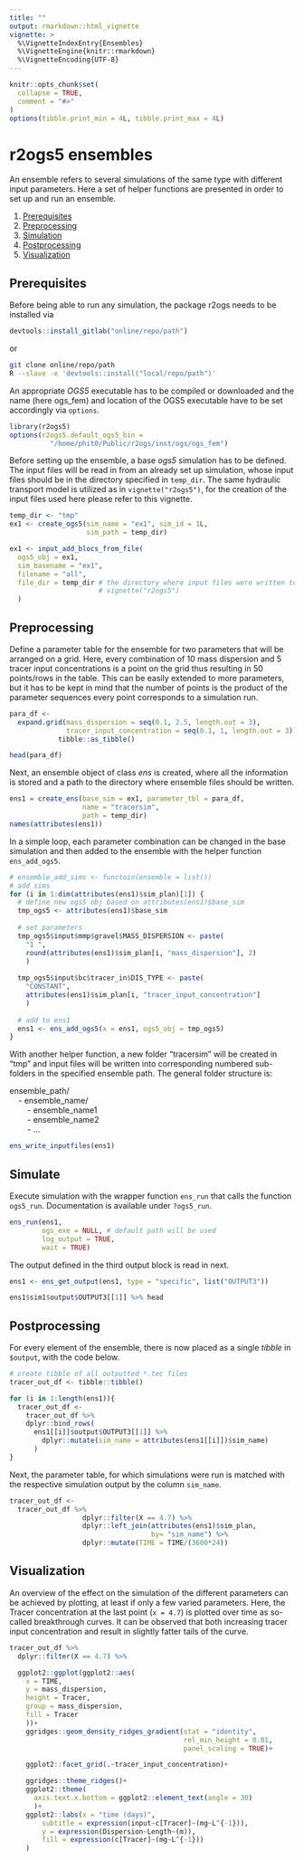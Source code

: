 ```yaml
---
title: ""
output: rmarkdown::html_vignette
vignette: >
  %\VignetteIndexEntry{Ensembles}
  %\VignetteEngine{knitr::rmarkdown}
  %\VignetteEncoding{UTF-8}
---
```


```r
knitr::opts_chunk$set(
  collapse = TRUE,
  comment = "#>"
)
options(tibble.print_min = 4L, tibble.print_max = 4L)
```
# r2ogs5 ensembles

An ensemble refers to several simulations of the same type with different input parameters. Here a set of helper functions are presented in order to set up and run an ensemble. 


1. [Prerequisites](#inst)
2. [Preprocessing](#preproc)
3. [Simulation](#sim) 
4. [Postprocessing](#post)
5. [Visualization](#viz)


## Prerequisites  <a name="inst"></a>

Before being able to run any simulation, the package r2ogs needs to be installed 
via 
```r
devtools::install_gitlab("online/repo/path")
```
or 
```bash
git clone online/repo/path
R --slave -e 'devtools::install("local/repo/path")'
```
An appropriate *OGS5* executable has to be compiled or downloaded and the name
(here ogs_fem) and location of the OGS5 executable have to be set accordingly
via `options`.

```r
library(r2ogs5)
options(r2ogs5.default_ogs5_bin =
          "/home/phit0/Public/r2ogs/inst/ogs/ogs_fem")
```

Before setting up the ensemble, a base *ogs5* simulation has to be defined.
The input files will be read in from an already set up simulation, whose input files should be in the directory specified in `temp_dir`. The same 
hydraulic transport model is utilized as in `vignette("r2ogs5")`, for the creation of the
input files used here please refer to this vignette. 
```r
temp_dir <- "tmp"
ex1 <- create_ogs5(sim_name = "ex1", sim_id = 1L,
                   sim_path = temp_dir)

ex1 <- input_add_blocs_from_file(
  ogs5_obj = ex1, 
  sim_basename = "ex1",
  filename = "all",
  file_dir = temp_dir # the directory where input files were written to in 
                      # vignette("r2ogs5")
  )
```


## Preprocessing  <a name="preproc"></a>

Define a parameter table for the ensemble for two parameters that will be arranged on a grid. Here, every combination of 10 mass dispersion and 5 tracer input concentrations  is a point on the grid thus resulting in 50 points/rows in the table. This can be easily extended to more parameters, but it has to be kept in mind that the number of points is the product of the parameter sequences every point corresponds to a simulation run.
```r
para_df <-
  expand.grid(mass_dispersion = seq(0.1, 2.5, length.out = 3),
              tracer_input_concentration = seq(0.1, 1, length.out = 3)) %>% 
            tibble::as_tibble()

head(para_df)
```
Next, an ensemble object of class *ens* is created, where all the information is stored and a path to the directory where ensemble files should be written. 
```r
ens1 = create_ens(base_sim = ex1, parameter_tbl = para_df,
                  name = "tracersim",
                  path = temp_dir)
names(attributes(ens1))

```

In a simple loop, each parameter combination can be changed in the base simulation and then added to the ensemble with the helper function `ens_add_ogs5`. 

```r
# ensemble_add_sims <- functoin(ensemble = list())
# add sims
for (i in 1:dim(attributes(ens1)$sim_plan)[1]) {
  # define new ogs5 obj based on attributes(ens1)$base_sim
  tmp_ogs5 <- attributes(ens1)$base_sim
  
  # set parameters
  tmp_ogs5$input$mmp$gravel$MASS_DISPERSION <- paste(
    "1 ",
    round(attributes(ens1)$sim_plan[i, "mass_dispersion"], 2)
    )
  
  tmp_ogs5$input$bc$tracer_in$DIS_TYPE <- paste(
    "CONSTANT",
    attributes(ens1)$sim_plan[i, "tracer_input_concentration"]
    )
  
  # add to ens1
  ens1 <- ens_add_ogs5(x = ens1, ogs5_obj = tmp_ogs5)
}
```

With another helper function, a new folder "tracersim" will be created in "tmp" and input files will be written into corresponding numbered sub-folders in the specified ensemble path. The general folder structure is:  

ensemble_path/  
\ \ \ \ - ensemble_name/  
\ \ \ \ \ \ \ \ - ensemble_name1  
\ \ \ \ \ \ \ \ - ensemble_name2  
\ \ \ \ \ \ \ \ - ...  

```r
ens_write_inputfiles(ens1)
```



## Simulate  <a name="sim"></a>

Execute simulation with the wrapper function `ens_run` that calls the function 
`ogs5_run`. Documentation is available under `?ogs5_run`.
```r
ens_run(ens1,
        ogs_exe = NULL, # default path will be used
        log_output = TRUE,
        wait = TRUE)

```

The output defined in the third output block is read in next.
```r
ens1 <- ens_get_output(ens1, type = "specific", list("OUTPUT3"))
```
```r
ens1$sim1$output$OUTPUT3[[1]] %>% head
```

## Postprocessing  <a name="post"></a>  
For every element of the ensemble, there is now placed as a single  *tibble* in `$output`, with the code below. 

```r
# create tibble of all outputted *.tec files
tracer_out_df <- tibble::tibble()

for (i in 1:length(ens1)){
  tracer_out_df <-
    tracer_out_df %>% 
    dplyr::bind_rows(
      ens1[[i]]$output$OUTPUT3[[1]] %>%
        dplyr::mutate(sim_name = attributes(ens1[[i]])$sim_name)
      )   
}
```

Next, the parameter table, for which simulations were run is matched with the respective simulation output by the column `sim_name`. 

```r
tracer_out_df <-
  tracer_out_df %>% 
                  dplyr::filter(X == 4.7) %>% 
                  dplyr::left_join(attributes(ens1)$sim_plan,
                                   by= "sim_name") %>% 
                  dplyr::mutate(TIME = TIME/(3600*24))
```


## Visualization  <a name="viz"></a>

An overview of the effect on the simulation of the different parameters can be achieved by plotting, at least if only a few varied parameters. Here, the Tracer concentration at the last point (`x = 4.7`) is plotted over time as so-called breakthrough curves. It can be observed that both increasing tracer input concentration and result in slightly fatter tails of the curve.
```r

tracer_out_df %>%
  dplyr::filter(X == 4.7) %>%

  ggplot2::ggplot(ggplot2::aes(
    x = TIME, 
    y = mass_dispersion,
    height = Tracer,
    group = mass_dispersion,
    fill = Tracer
    ))+
    ggridges::geom_density_ridges_gradient(stat = "identity",
                                           rel_min_height = 0.01,
                                           panel_scaling = TRUE)+

    ggplot2::facet_grid(.~tracer_input_concentration)+

    ggridges::theme_ridges()+
    ggplot2::theme(
      axis.text.x.bottom = ggplot2::element_text(angle = 30)
      )+
    ggplot2::labs(x = "time (days)",
        subtitle = expression(input~c[Tracer]~(mg~L^{-1})),
        y = expression(Dispersion~Length~(m)),
        fill = expression(c[Tracer]~(mg~L^{-1}))
    )
```

